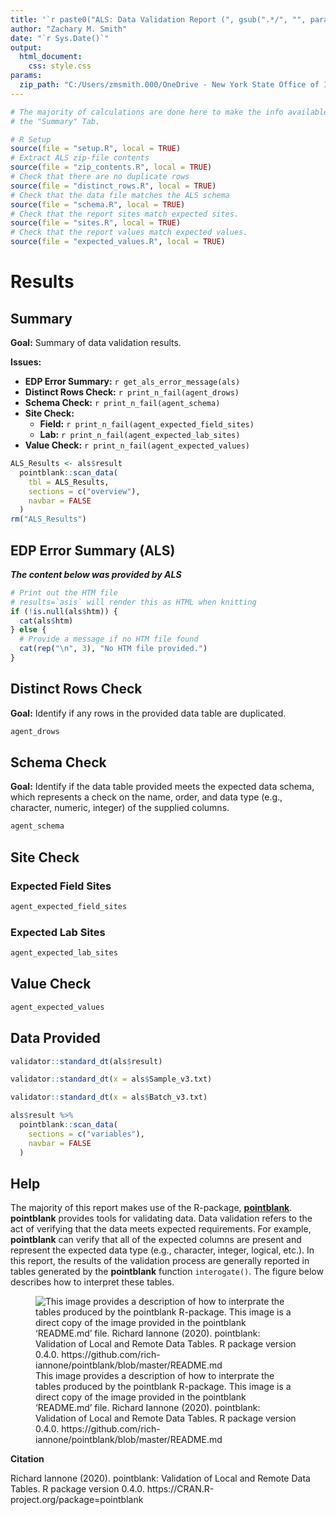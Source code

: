 ```yaml
---
title: '`r paste0("ALS: Data Validation Report (", gsub(".*/", "", params$zip_path), ")")`'
author: "Zachary M. Smith"
date: "`r Sys.Date()`"
output:
  html_document:
    css: style.css
params:
  zip_path: "C:/Users/zmsmith.000/OneDrive - New York State Office of Information Technology Services/projects/validator/data-raw/als/R2004471.zip"
---
```



```r
# The majority of calculations are done here to make the info available on
# the "Summary" Tab.

# R Setup
source(file = "setup.R", local = TRUE)
# Extract ALS zip-file contents
source(file = "zip_contents.R", local = TRUE)
# Check that there are no duplicate rows
source(file = "distinct_rows.R", local = TRUE)
# Check that the data file matches the ALS schema
source(file = "schema.R", local = TRUE)
# Check that the report sites match expected sites.
source(file = "sites.R", local = TRUE)
# Check that the report values match expected values.
source(file = "expected_values.R", local = TRUE)
```

# Results {.tabset}

## Summary

__Goal:__ Summary of data validation results.
\  

__Issues:__

* __EDP Error Summary:__ `r get_als_error_message(als)`
* __Distinct Rows Check:__ `r print_n_fail(agent_drows)`
* __Schema Check:__ `r print_n_fail(agent_schema)`
* __Site Check:__
  + __Field:__ `r print_n_fail(agent_expected_field_sites)`
  + __Lab:__ `r print_n_fail(agent_expected_lab_sites)`
* __Value Check:__ `r print_n_fail(agent_expected_values)`

```r
ALS_Results <- als$result
  pointblank::scan_data(
    tbl = ALS_Results,
    sections = c("overview"),
    navbar = FALSE
  )
rm("ALS_Results")
```

## EDP Error Summary (ALS)

__*The content below was provided by ALS*__

```r
# Print out the HTM file
# results=`asis` will render this as HTML when knitting
if (!is.null(als$htm)) {
  cat(als$htm)
} else {
  # Provide a message if no HTM file found
  cat(rep("\n", 3), "No HTM file provided.")
}

```

## Distinct Rows Check

__Goal:__ Identify if any rows in the provided data table are duplicated.
\  
```r
agent_drows
```

## Schema Check

__Goal:__ Identify if the data table provided meets the expected data schema, which represents a check on the name, order, and data type (e.g., character, numeric, integer) of the supplied columns.

```r
agent_schema
```

## Site Check

### Expected Field Sites 

```r
agent_expected_field_sites 
```

### Expected Lab Sites 

```r
agent_expected_lab_sites 
```

## Value Check

```r
agent_expected_values
```

## Data Provided

```r
validator::standard_dt(als$result)
```


```r
validator::standard_dt(x = als$Sample_v3.txt)
```

```r
validator::standard_dt(x = als$Batch_v3.txt)
```

```r
als$result %>% 
  pointblank::scan_data(
    sections = c("variables"),
    navbar = FALSE
  )
```

## Help

The majority of this report makes use of the R-package, [__pointblank__](https://rich-iannone.github.io/pointblank/). __pointblank__ provides tools for validating data. Data validation refers to the act of verifying that the data meets expected requirements. For example, __pointblank__ can verify that all of the expected columns are present and represent the expected data type (e.g., character, integer, logical, etc.). In this report, the results of the validation process are generally reported in tables generated by the __pointblank__ function `interogate()`. The figure below describes how to interpret these tables.

![This image provides a description of how to interprate the tables produced by the pointblank R-package. This image is a direct copy of the image provided in the pointblank 'README.md' file. Richard Iannone (2020). pointblank: Validation of Local and Remote Data Tables. R package version 0.4.0. https://github.com/rich-iannone/pointblank/blob/master/README.md](images/agent_report.png)


__Citation__

Richard Iannone (2020). pointblank: Validation of Local and Remote Data Tables. R
  package version 0.4.0. https://CRAN.R-project.org/package=pointblank



